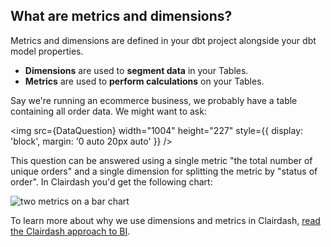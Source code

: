 
## What are metrics and dimensions?

Metrics and dimensions are defined in your dbt project alongside your dbt model properties.

- **Dimensions** are used to **segment data** in your Tables.
- **Metrics** are used to **perform calculations** on your Tables.

Say we're running an ecommerce business, we probably have a table containing all order data. We might want to
ask:

<img
  src={DataQuestion}
  width="1004"
  height="227"
  style={{ display: 'block', margin: '0 auto 20px auto' }}
/>

This question can be answered using a single metric "the total number of unique orders" and a single dimension for
splitting the metric by "status of order". In Clairdash you'd get the following chart:

![two metrics on a bar chart](./assets/metric-on-bar-chart.png)

To learn more about why we use dimensions and metrics in Clairdash, [read the Clairdash approach to BI](/best-practice/clairdash-way).
